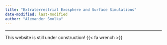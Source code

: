 ```yaml
---
title: "Extraterrestrial Exosphere and Surface Simulations"
date-modified: last-modified
author: "Alexander Smolka"
---
```


---

This website is still under construction! {{< fa wrench >}}